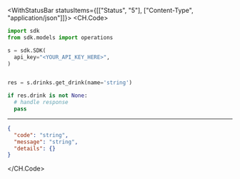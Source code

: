 

<WithStatusBar statusItems={[["Status", "5"], ["Content-Type", "application/json"]]}>
  <CH.Code>
  ```python GetDrink.py
  import sdk
from sdk.models import operations

s = sdk.SDK(
    api_key="<YOUR_API_KEY_HERE>",
)


res = s.drinks.get_drink(name='string')

if res.drink is not None:
    # handle response
    pass
  ```
  ---

  ```json Example Response
  {
    "code": "string",
    "message": "string",
    "details": {}
  }
  ```
  </CH.Code>
</WithStatusBar>
